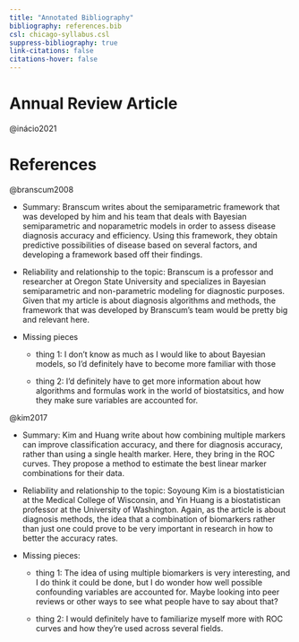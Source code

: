 ```yaml
---
title: "Annotated Bibliography"
bibliography: references.bib
csl: chicago-syllabus.csl
suppress-bibliography: true
link-citations: false
citations-hover: false
---
```


# Annual Review Article

@inácio2021

# References

@branscum2008

-   Summary: Branscum writes about the semiparametric framework that was developed by him and his team that deals with Bayesian semiparametric and noparametric models in order to assess disease diagnosis accuracy and efficiency. Using this framework, they obtain predictive possibilities of disease based on several factors, and developing a framework based off their findings.

-   Reliability and relationship to the topic: Branscum is a professor and researcher at Oregon State University and specializes in Bayesian semiparametric and non-parametric modeling for diagnostic purposes. Given that my article is about diagnosis algorithms and methods, the framework that was developed by Branscum's team would be pretty big and relevant here.

-   Missing pieces

    -   thing 1: I don't know as much as I would like to about Bayesian models, so I'd definitely have to become more familiar with those

    -   thing 2: I'd definitely have to get more information about how algorithms and formulas work in the world of biostatsitics, and how they make sure variables are accounted for.

@kim2017

-   Summary: Kim and Huang write about how combining multiple markers can improve classification accuracy, and there for diagnosis accuracy, rather than using a single health marker. Here, they bring in the ROC curves. They propose a method to estimate the best linear marker combinations for their data.

-   Reliability and relationship to the topic: Soyoung Kim is a biostatistician at the Medical College of Wisconsin, and Yin Huang is a biostatistican professor at the University of Washington. Again, as the article is about diagnosis methods, the idea that a combination of biomarkers rather than just one could prove to be very important in research in how to better the accuracy rates.

-   Missing pieces:

    -   thing 1: The idea of using multiple biomarkers is very interesting, and I do think it could be done, but I do wonder how well possible confounding variables are accounted for. Maybe looking into peer reviews or other ways to see what people have to say about that?

    -   thing 2: I would definitely have to familiarize myself more with ROC curves and how they're used across several fields.
